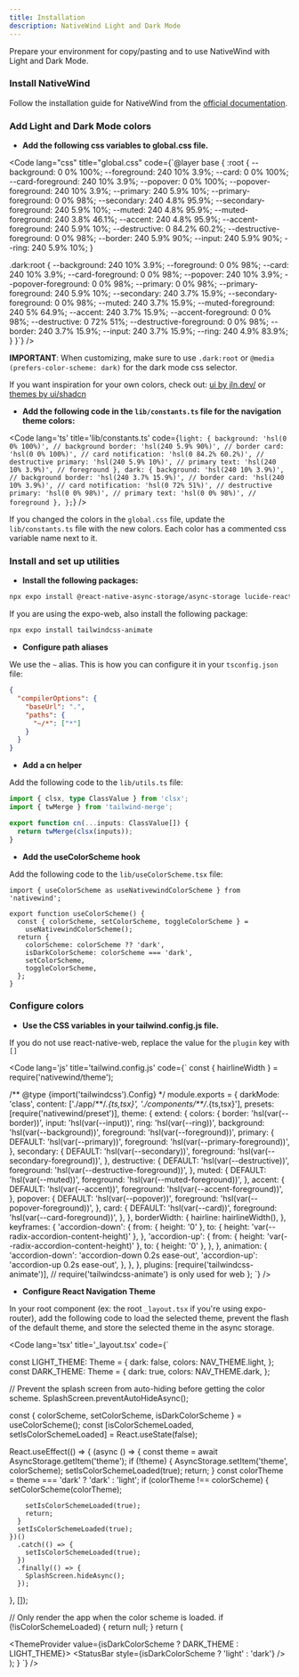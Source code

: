 ```yaml
---
title: Installation
description: NativeWind Light and Dark Mode
---
```



Prepare your environment for copy/pasting and to use NativeWind with Light and Dark Mode.

### Install NativeWind

Follow the installation guide for NativeWind from the <a target="_blank" href="https://www.nativewind.dev/v4/overview">official documentation</a>.

### Add Light and Dark Mode colors

- **Add the following css variables to global.css file.**

<Code lang="css" 
title="global.css"
code={`@layer base {
  :root {
    --background: 0 0% 100%;
    --foreground: 240 10% 3.9%;
    --card: 0 0% 100%;
    --card-foreground: 240 10% 3.9%;
    --popover: 0 0% 100%;
    --popover-foreground: 240 10% 3.9%;
    --primary: 240 5.9% 10%;
    --primary-foreground: 0 0% 98%;
    --secondary: 240 4.8% 95.9%;
    --secondary-foreground: 240 5.9% 10%;
    --muted: 240 4.8% 95.9%;
    --muted-foreground: 240 3.8% 46.1%;
    --accent: 240 4.8% 95.9%;
    --accent-foreground: 240 5.9% 10%;
    --destructive: 0 84.2% 60.2%;
    --destructive-foreground: 0 0% 98%;
    --border: 240 5.9% 90%;
    --input: 240 5.9% 90%;
    --ring: 240 5.9% 10%;
  }

.dark:root {
--background: 240 10% 3.9%;
--foreground: 0 0% 98%;
--card: 240 10% 3.9%;
--card-foreground: 0 0% 98%;
--popover: 240 10% 3.9%;
--popover-foreground: 0 0% 98%;
--primary: 0 0% 98%;
--primary-foreground: 240 5.9% 10%;
--secondary: 240 3.7% 15.9%;
--secondary-foreground: 0 0% 98%;
--muted: 240 3.7% 15.9%;
--muted-foreground: 240 5% 64.9%;
--accent: 240 3.7% 15.9%;
--accent-foreground: 0 0% 98%;
--destructive: 0 72% 51%;
--destructive-foreground: 0 0% 98%;
--border: 240 3.7% 15.9%;
--input: 240 3.7% 15.9%;
--ring: 240 4.9% 83.9%;
}
}`}
/>

**IMPORTANT**: When customizing, make sure to use `.dark:root` or `@media (prefers-color-scheme: dark)` for the dark mode css selector.

If you want inspiration for your own colors, check out: <a target="_blank" href="https://ui.jln.dev/">ui by jln.dev/</a> or <a target="_blank" href="https://ui.shadcn.com/themes">themes by ui/shadcn</a>

- **Add the following code in the `lib/constants.ts` file for the navigation theme colors:**

<Code
  lang='ts'
  title='lib/constants.ts'
  code={`
  light: {
    background: 'hsl(0 0% 100%)', // background
    border: 'hsl(240 5.9% 90%)', // border
    card: 'hsl(0 0% 100%)', // card
    notification: 'hsl(0 84.2% 60.2%)', // destructive
    primary: 'hsl(240 5.9% 10%)', // primary
    text: 'hsl(240 10% 3.9%)', // foreground
  },
  dark: {
    background: 'hsl(240 10% 3.9%)', // background
    border: 'hsl(240 3.7% 15.9%)', // border
    card: 'hsl(240 10% 3.9%)', // card
    notification: 'hsl(0 72% 51%)', // destructive
    primary: 'hsl(0 0% 98%)', // primary
    text: 'hsl(0 0% 98%)', // foreground
  },
};
`}
/>

If you changed the colors in the `global.css` file, update the `lib/constants.ts` file with the new colors.
Each color has a commented css variable name next to it.

### Install and set up utilities

- **Install the following packages:**

```bash
npx expo install @react-native-async-storage/async-storage lucide-react-native class-variance-authority clsx tailwind-merge
```

If you are using the expo-web, also install the following package:

```bash
npx expo install tailwindcss-animate
```

- **Configure path aliases**

We use the `~` alias. This is how you can configure it in your `tsconfig.json` file:

```json
{
  "compilerOptions": {
    "baseUrl": ".",
    "paths": {
      "~/*": ["*"]
    }
  }
}
```

- **Add a cn helper**

Add the following code to the `lib/utils.ts` file:

```ts
import { clsx, type ClassValue } from 'clsx';
import { twMerge } from 'tailwind-merge';

export function cn(...inputs: ClassValue[]) {
  return twMerge(clsx(inputs));
}
```

- **Add the useColorScheme hook**

Add the following code to the `lib/useColorScheme.tsx` file:

```tsx
import { useColorScheme as useNativewindColorScheme } from 'nativewind';

export function useColorScheme() {
  const { colorScheme, setColorScheme, toggleColorScheme } =
    useNativewindColorScheme();
  return {
    colorScheme: colorScheme ?? 'dark',
    isDarkColorScheme: colorScheme === 'dark',
    setColorScheme,
    toggleColorScheme,
  };
}
```

### Configure colors

- **Use the CSS variables in your tailwind.config.js file.**

If you do not use react-native-web, replace the value for the `plugin` key with `[]`

<Code
  lang='js'
  title='tailwind.config.js'
  code={`
const { hairlineWidth } = require('nativewind/theme');

/** @type {import('tailwindcss').Config} \*/
module.exports = {
darkMode: 'class',
content: ['./app/**/_.{ts,tsx}', './components/\*\*/_.{ts,tsx}'],
presets: [require('nativewind/preset')],
theme: {
extend: {
colors: {
border: 'hsl(var(--border))',
input: 'hsl(var(--input))',
ring: 'hsl(var(--ring))',
background: 'hsl(var(--background))',
foreground: 'hsl(var(--foreground))',
primary: {
DEFAULT: 'hsl(var(--primary))',
foreground: 'hsl(var(--primary-foreground))',
},
secondary: {
DEFAULT: 'hsl(var(--secondary))',
foreground: 'hsl(var(--secondary-foreground))',
},
destructive: {
DEFAULT: 'hsl(var(--destructive))',
foreground: 'hsl(var(--destructive-foreground))',
},
muted: {
DEFAULT: 'hsl(var(--muted))',
foreground: 'hsl(var(--muted-foreground))',
},
accent: {
DEFAULT: 'hsl(var(--accent))',
foreground: 'hsl(var(--accent-foreground))',
},
popover: {
DEFAULT: 'hsl(var(--popover))',
foreground: 'hsl(var(--popover-foreground))',
},
card: {
DEFAULT: 'hsl(var(--card))',
foreground: 'hsl(var(--card-foreground))',
},
},
borderWidth: {
hairline: hairlineWidth(),
},
keyframes: {
'accordion-down': {
from: { height: '0' },
to: { height: 'var(--radix-accordion-content-height)' },
},
'accordion-up': {
from: { height: 'var(--radix-accordion-content-height)' },
to: { height: '0' },
},
},
animation: {
'accordion-down': 'accordion-down 0.2s ease-out',
'accordion-up': 'accordion-up 0.2s ease-out',
},
},
},
plugins: [require('tailwindcss-animate')], // require('tailwindcss-animate') is only used for web
};
`}
/>

- **Configure React Navigation Theme**

In your root component (ex: the root `_layout.tsx` if you're using expo-router), add the following code
to load the selected theme, prevent the flash of the default theme,
and store the selected theme in the async storage.

<Code
  lang='tsx'
  title='_layout.tsx'
  code={`

const LIGHT_THEME: Theme = {
dark: false,
colors: NAV_THEME.light,
};
const DARK_THEME: Theme = {
dark: true,
colors: NAV_THEME.dark,
};

// Prevent the splash screen from auto-hiding before getting the color scheme.
SplashScreen.preventAutoHideAsync();

  const { colorScheme, setColorScheme, isDarkColorScheme } = useColorScheme();
  const [isColorSchemeLoaded, setIsColorSchemeLoaded] = React.useState(false);

React.useEffect(() => {
(async () => {
const theme = await AsyncStorage.getItem('theme');
if (!theme) {
AsyncStorage.setItem('theme', colorScheme);
setIsColorSchemeLoaded(true);
return;
}
const colorTheme = theme === 'dark' ? 'dark' : 'light';
if (colorTheme !== colorScheme) {
setColorScheme(colorTheme);

        setIsColorSchemeLoaded(true);
        return;
      }
      setIsColorSchemeLoaded(true);
    })()
      .catch(() => {
        setIsColorSchemeLoaded(true);
      })
      .finally(() => {
        SplashScreen.hideAsync();
      });

}, []);

// Only render the app when the color scheme is loaded.
if (!isColorSchemeLoaded) {
return null;
}
return (

<ThemeProvider value={isDarkColorScheme ? DARK_THEME : LIGHT_THEME}>
  <StatusBar style={isDarkColorScheme ? 'light' : 'dark'} />
  <Stack />
</ThemeProvider>
); } `} />
